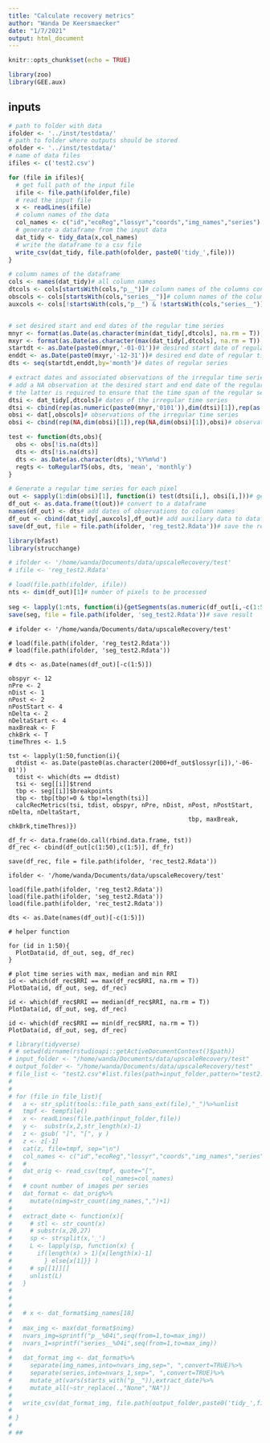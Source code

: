 ```yaml
---
title: "Calculate recovery metrics"
author: "Wanda De Keersmaecker"
date: "1/7/2021"
output: html_document
---
```


```r
knitr::opts_chunk$set(echo = TRUE)

library(zoo)
library(GEE.aux)
```

## inputs
```r
# path to folder with data
ifolder <- '../inst/testdata/'
# path to folder where outputs should be stored
ofolder <- '../inst/testdata/'
# name of data files
ifiles <- c('test2.csv')
```

```r
for (file in ifiles){
  # get full path of the input file
  ifile <- file.path(ifolder,file)
  # read the input file
  x <- readLines(ifile)
  # column names of the data 
  col_names <- c("id","ecoReg","lossyr","coords","img_names","series")
  # generate a dataframe from the input data 
  dat_tidy <- tidy_data(x,col_names)
  # write the dataframe to a csv file
  write_csv(dat_tidy, file.path(ofolder, paste0('tidy_',file)))
}
```

```r
# column names of the dataframe
cols <- names(dat_tidy)# all column names
dtcols <- cols[startsWith(cols,"p__")]# column names of the columns containing the observation dates
obscols <- cols[startsWith(cols,"series__")]# column names of the columns containing the observations
auxcols <- cols[!startsWith(cols,"p__") & !startsWith(cols,"series__")]# column names of the columns containing the auxiliary information


# set desired start and end dates of the regular time series
mnyr <- format(as.Date(as.character(min(dat_tidy[,dtcols], na.rm = T)),'%Y%m%d'),'%Y')# start year of the irregular time series
mxyr <- format(as.Date(as.character(max(dat_tidy[,dtcols], na.rm = T)),'%Y%m%d'),'%Y')# end year of the irregular time series
startdt <- as.Date(paste0(mnyr,'-01-01'))# desired start date of regular time series
enddt <- as.Date(paste0(mxyr,'-12-31'))# desired end date of regular time series
dts <- seq(startdt,enddt,by='month')# dates of regular series

# extract dates and associated observations of the irregular time series
# add a NA observation at the desired start and end date of the regular series
# the latter is required to ensure that the time span of the regular series is fixed between these two dates
dtsi <- dat_tidy[,dtcols]# dates of the irregular time series
dtsi <- cbind(rep(as.numeric(paste0(mnyr,'0101')),dim(dtsi)[1]),rep(as.numeric(paste0(mxyr,'1231'),dim(dtsi)[1])),dtsi)# dates, extended with desired start and end date
obsi <- dat[,obscols]# observations of the irregular time series
obsi <- cbind(rep(NA,dim(obsi)[1]),rep(NA,dim(obsi)[1]),obsi)# observations, extended with two NA values

test <- function(dts,obs){
  obs <- obs[!is.na(dts)]
  dts <- dts[!is.na(dts)]
  dts <- as.Date(as.character(dts),'%Y%m%d')
  regts <- toRegularTS(obs, dts, 'mean', 'monthly')
} 

# Generate a regular time series for each pixel
out <- sapply(1:dim(obsi)[1], function(i) test(dtsi[i,], obsi[i,]))# generate a regular time series
df_out <- as.data.frame(t(out))# convert to a dataframe
names(df_out) <- dts# add dates of observations to column names
df_out <- cbind(dat_tidy[,auxcols],df_out)# add auxiliary data to dataframe
save(df_out, file = file.path(ifolder, 'reg_test2.Rdata'))# save the result

```

```r
library(bfast)
library(strucchange)

# ifolder <- '/home/wanda/Documents/data/upscaleRecovery/test'
# ifile <- 'reg_test2.Rdata'

# load(file.path(ifolder, ifile))
nts <- dim(df_out)[1]# number of pixels to be processed
  
seg <- lapply(1:nts, function(i){getSegments(as.numeric(df_out[i,-c(1:5)]),12,0.15,T)})# fit piecewise regression for each pixel
save(seg, file = file.path(ifolder, 'seg_test2.Rdata'))# save result

```

```recovery
# ifolder <- '/home/wanda/Documents/data/upscaleRecovery/test'

# load(file.path(ifolder, 'reg_test2.Rdata'))
# load(file.path(ifolder, 'seg_test2.Rdata'))

# dts <- as.Date(names(df_out)[-c(1:5)])

obspyr <- 12
nPre <- 2
nDist <- 1
nPost <- 2
nPostStart <- 4
nDelta <- 2
nDeltaStart <- 4
maxBreak <- F
chkBrk <- T
timeThres <- 1.5

tst <- lapply(1:50,function(i){
  dtdist <- as.Date(paste0(as.character(2000+df_out$lossyr[i]),'-06-01'))
  tdist <- which(dts == dtdist)
  tsi <- seg[[i]]$trend
  tbp <- seg[[i]]$breakpoints
  tbp <- tbp[tbp!=0 & tbp!=length(tsi)]
  calcRecMetrics(tsi, tdist, obspyr, nPre, nDist, nPost, nPostStart, nDelta, nDeltaStart,
                                                  tbp, maxBreak, chkBrk,timeThres)})

df_fr <- data.frame(do.call(rbind.data.frame, tst))
df_rec <- cbind(df_out[c(1:50),c(1:5)], df_fr)

save(df_rec, file = file.path(ifolder, 'rec_test2.Rdata'))
```

```plot
ifolder <- '/home/wanda/Documents/data/upscaleRecovery/test'

load(file.path(ifolder, 'reg_test2.Rdata'))
load(file.path(ifolder, 'seg_test2.Rdata'))
load(file.path(ifolder, 'rec_test2.Rdata'))

dts <- as.Date(names(df_out)[-c(1:5)])

# helper function

for (id in 1:50){
  PlotData(id, df_out, seg, df_rec)
}

# plot time series with max, median and min RRI
id <- which(df_rec$RRI == max(df_rec$RRI, na.rm = T))
PlotData(id, df_out, seg, df_rec)

id <- which(df_rec$RRI == median(df_rec$RRI, na.rm = T))
PlotData(id, df_out, seg, df_rec)

id <- which(df_rec$RRI == min(df_rec$RRI, na.rm = T))
PlotData(id, df_out, seg, df_rec)

```

```r
# library(tidyverse)
# # setwd(dirname(rstudioapi::getActiveDocumentContext()$path))
# input_folder <- "/home/wanda/Documents/data/upscaleRecovery/test"
# output_folder <- "/home/wanda/Documents/data/upscaleRecovery/test"
# file_list <- "test2.csv"#list.files(path=input_folder,pattern="test2.csv")
# 
# 
# for (file in file_list){
#   a <- str_split(tools::file_path_sans_ext(file),"_")%>%unlist
#   tmpf <- tempfile()
#   x <- readLines(file.path(input_folder,file))
#   y <-  substr(x,2,str_length(x)-1)  
#   z <- gsub( "]", "[", y )
#   z <- z[-1]
#   cat(z, file=tmpf, sep="\n")
#   col_names <- c("id","ecoReg","lossyr","coords","img_names","series")
#   # 
#   dat_orig <- read_csv(tmpf, quote="[",
#                         col_names=col_names)
#   # count number of images per series
#   dat_format <- dat_orig%>%
#     mutate(nimg=str_count(img_names,",")+1)
# 
#   extract_date <- function(x){
#     # stl <- str_count(x)
#     # substr(x,20,27)
#     sp <- strsplit(x,'_')
#     L <- lapply(sp, function(x) {
#       if(length(x) > 1){x[length(x)-1]
#         } else{x[1]}} )
#     # sp[[1]][]
#     unlist(L)
#   }
#   
#   
#   
#   # x <- dat_format$img_names[18]
#   
#   max_img <- max(dat_format$nimg)
#   nvars_img=sprintf("p__%04i",seq(from=1,to=max_img))
#   nvars_1=sprintf("series__%04i",seq(from=1,to=max_img))
#   
#   dat_format_img <- dat_format%>%
#     separate(img_names,into=nvars_img,sep=", ",convert=TRUE)%>%
#     separate(series,into=nvars_1,sep=", ",convert=TRUE)%>%
#     mutate_at(vars(starts_with("p__")),extract_date)%>%
#     mutate_all(~str_replace(.,"None","NA"))
#   
#   write_csv(dat_format_img, file.path(output_folder,paste0('tidy_',file)))
#   
# }
# 
# ## 

```

